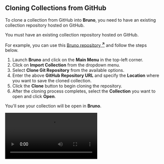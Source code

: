 
## Cloning Collections from GitHub

To clone a collection from GitHub into **Bruno**, you need to have an existing collection repository hosted on GitHub.

<Callout type="info">
  You must have an existing collection repository hosted on GitHub.
</Callout>

For example, you can use this [Bruno repository <strong><sup>↗</sup></strong>](https://github.com/usebruno/github-rest-api-collection) and follow the steps below.

1. Launch **Bruno** and click on the **Main Menu** in the top-left corner.
2. Click on **Import Collection** from the dropdown menu.
3. Select **Clone Git Repository** from the available options.
4. Enter the above **GitHub Repository URL** and specify the **Location** where you want to save the cloned collection.
5. Click the **Clone** button to begin cloning the repository.
6. After the cloning process completes, select the **Collection** you want to open and click **Open**.

You'll see your collection will be open in **Bruno**.

<Video src="/assets/clone-github-repo.mp4" />

### **Pulling Changes**

Pull the latest changes from the remote repository to stay synchronized with your team.

1. Go to **Git UI**.
2. Toggle **Check for Updates** button.
3. Select **Pull from** and confirm the **Remote Server** configurations.
4. Click on **Pull** button.

![Pull Changes](/screenshots/git-integration/git-gui/10-pull-changes.webp)

Now you can see all your remote changes pulled in your collection.
